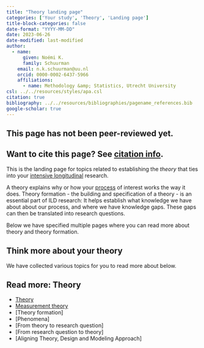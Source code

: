 ```yaml
---
title: "Theory landing page"
categories: ['Your study', 'Theory', 'Landing page']
title-block-categories: false
date-format: "YYYY-MM-DD"
date: 2023-06-26
date-modified: last-modified
author:
  - name:
      given: Noémi K.
      family: Schuurman
    email: n.k.schuurman@uu.nl
    orcid: 0000-0002-6437-5966
    affiliations:
      - name: Methodology &amp; Statistics, Utrecht University
csl: ../../resources/styles/apa.csl
citation: true
bibliography: ../../resources/bibliographies/pagename_references.bib
google-scholar: true
---
```


::: callout-caution
## This page has not been peer-reviewed yet.
:::

::: callout-note
## Want to cite this page? See [citation info](theory.html#citation).
:::

This is the landing page for topics related to establishing the <i> theory </i> that ties into your [intensive longitudinal](../../intensive-longitudinal-data.qmd) research.

A theory explains why or how your [process](../../processes.qmd) of interest works the way it does. Theory formation - the building and specification of a theory - is an essential part of ILD research: It helps establish what knowledge we have about about our process, and where we have knowledge gaps. These gaps can then be translated into research questions.

Below we have specified multiple pages where you can read more about theory and theory formation.

## Think more about your theory

We have collected various topics for you to read more about below.

::: {.callout-note collapse="false"}
## Read more: Theory
-   [Theory](../theory.qmd)
-   [Measurement theory](../../measurement/measurement.qmd)
-   [Theory formation]
-   [Phenomena]
-   [From theory to research question]
-   [From research question to theory]
-   [Aligning Theory, Design and Modeling Approach]
:::

